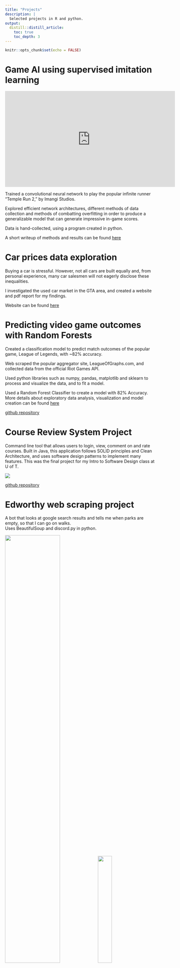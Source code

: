 ```yaml
---
title: "Projects"
description: |
  Selected projects in R and python.
output: 
  distill::distill_article:
    toc: true
    toc_depth: 3
---
```


```r
knitr::opts_chunk$set(echo = FALSE)
```

# Game AI using supervised imitation learning

<iframe width="560" height="315" src="https://www.youtube.com/embed/SW23ZAxpygw" title="YouTube video player" frameborder="0" allow="accelerometer; autoplay; clipboard-write; encrypted-media; gyroscope; picture-in-picture" allowfullscreen></iframe>

Trained a convolutional neural network to play the popular infinite runner "Temple Run 2," by Imangi Studios.

Explored efficient network architectures, different methods of data collection and methods of combatting overfitting in order to produce a generalizable model that can generate impressive in-game scores.

Data is hand-collected, using a program created in python.

A short writeup of methods and results can be found [here](https://github.com/dungwoong/Temple-Run-AI/blob/main/TempleRun%20Writeup.pdf)

# Car prices data exploration

Buying a car is stressful. However, not all cars are built equally and, from personal experience, many car salesmen will not eagerly disclose these inequalities. 

I investigated the used car market in the GTA area, and created a website and pdf report for my findings.

Website can be found [here](https://dungwoong.github.io/JSC370website/)

# Predicting video game outcomes with Random Forests
Created a classification model to predict match outcomes of the popular game, League of Legends, with ~82% accuracy.

Web scraped the popular aggregator site, LeagueOfGraphs.com, and collected data from the official Riot Games API.

Used python libraries such as numpy, pandas, matplotlib and sklearn to process and visualize the data, and to fit a model.

Used a Random Forest Classifier to create a model with 82% Accuracy. More details about exploratory data analysis, visualization and model creation can be found [here](https://github.com/dungwoong/league-scrapev2/blob/main/writeup/Riot%20Games%20Writeup.pdf)

[github repository](https://github.com/5ause/league-scrapev2)

# Course Review System Project
Command line tool that allows users to login, view, comment on and rate courses. Built in Java, this application follows SOLID principles and Clean Architecture, and uses software design patterns to implement many features. This was the final project for my Intro to Software Design class at U of T.

![](img/CSC207-1.jpg)

[github repository](https://github.com/CSC207-UofT/course-project-group-010)

# Edworthy web scraping project
A bot that looks at google search results and tells me when parks are empty, so that I can go on walks.<br>
Uses BeautifulSoup and discord.py in python.

![](img/bot2.JPG){width=60%} ![](img/bot1.JPG){width=30%}

*Google results(left) gets translated to a Bot notification(right)*

[github repository](https://github.com/dungwoong/edworthy)

# House prices linear regression project
Predicting house prices in Ames, Iowa.<br>
This was a data science challenge on Kaggle. Used data cleaning and linear regression techniques to score in the top 15 percent of participants.

[github repository](https://github.com/dungwoong/houseprices-linear-regression)




